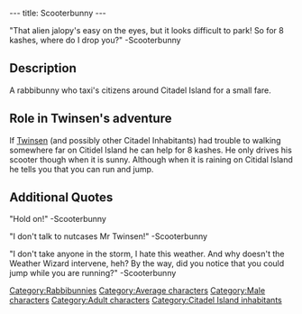 ---
title: Scooterbunny
---

{{Character|
Name=Scooterbunny|
Image=Scooterbunny.JPG|
Race=[[Rabbibunny]]|
Gender=Male|
Size=Medium|
Age=Adult}}

"That alien jalopy's easy on the eyes, but it looks difficult to park!
So for 8 kashes, where do I drop you?"
-Scooterbunny

==Description==

A rabbibunny who taxi's citizens around Citadel Island for a small fare.

==Role in Twinsen's adventure==

If [[Twinsen]] (and possibly other Citadel Inhabitants) had trouble to walking somewhere far on Citidel Island he can help for 8 kashes. He only drives his scooter though when it is sunny.
Although when it is raining on Citidal Island he tells you that you can run and jump.

==Additional Quotes==

"Hold on!"
-Scooterbunny

"I don't talk to nutcases Mr Twinsen!"
-Scooterbunny

"I don't take anyone in the storm, I hate this weather. And why doesn't the Weather Wizard intervene, heh?
By the way, did you notice that you could jump while you are running?"
-Scooterbunny


[[Category:Rabbibunnies]]
[[Category:Average characters]]
[[Category:Male characters]]
[[Category:Adult characters]]
[[Category:Citadel Island inhabitants]]